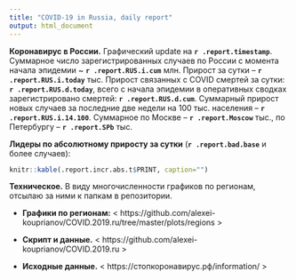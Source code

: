 ```yaml
---
title: "COVID-19 in Russia, daily report"
output: html_document
---
```


**Коронавирус в России.** Графический update на **`r .report.timestamp`**. Суммарное число зарегистрированных случаев по России c момента начала эпидемии ~ **`r .report.RUS.i.cum`** млн. Прирост за сутки -- **`r .report.RUS.i.today`** тыс. Прирост связанных с COVID смертей за сутки: **`r .report.RUS.d.today`**, всего с начала эпидемии в оперативных сводках зарегистрировано смертей: **`r .report.RUS.d.cum`**. Суммарный прирост новых случаев за последние две недели на 100 тыс. населения -- **`r .report.RUS.i.14.100`**. Суммарное по Москве -- **`r .report.Moscow`** тыс., по Петербургу -- **`r .report.SPb`** тыс. 

**Лидеры по абсолютному приросту за сутки** (**`r .report.bad.base`** и более случаев): 

```r
knitr::kable(.report.incr.abs.t$PRINT, caption="")
```

<!--  **Худшие показатели периода удвоения**. Для демонстрации худших показателей отобраны регионы с расчетным периодом удвоения **шесть недель и менее (!)** (по среднему приросту за последние семь дней): -->

<!--  ```{r results='asis', echo = FALSE} -->
<!--  knitr::kable(report.dt.worst, caption="") -->
<!--  ``` -->

<!--  **Лучшие показатели периода удвоения, более шестнадцати недель** (по среднему приросту за последние семь дней):  -->

<!--  ```{r results='asis', echo = FALSE} -->
<!--  knitr::kable(report.dt.best, caption="") -->
<!--  ``` -->

<!-- [//]: # "**В этой записи помимо обзорных графиков публикую четыре экстраполяции (для России в целом, для России без столичных регионов, для Москвы и Петербурга).**" -->

**Техническое.** В виду многочисленности графиков по регионам, отсылаю за ними к папкам в репозитории. 

* **Графики по регионам:** < https://github.com/alexei-kouprianov/COVID.2019.ru/tree/master/plots/regions >

* **Скрипт и данные.** < https://github.com/alexei-kouprianov/COVID.2019.ru >

* **Исходные данные.** < https://стопкоронавирус.рф/information/ >
